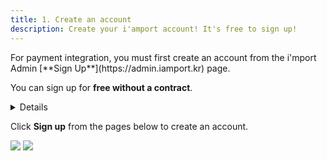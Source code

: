 ```yaml
---
title: 1. Create an account
description: Create your i'amport account! It's free to sign up!
---
```




<Hint style="info">
For payment integration, you must first create an account from the i'mport Admin [**Sign Up**](https://admin.iamport.kr) page.

You can sign up for **free without a contract**.

</Hint>

<Details>
<p slot="summary"><strong>Create an i'mport account now</strong></p>

Just need to provide your "**email address"**.

Use a “**strong password**" to protect it from unauthorized access.

</Details>

Click **Sign up** from the pages below to create an account.

![](</gitbook-assets/en/image (98).png>) ![](</gitbook-assets/en/image (160).png>)
